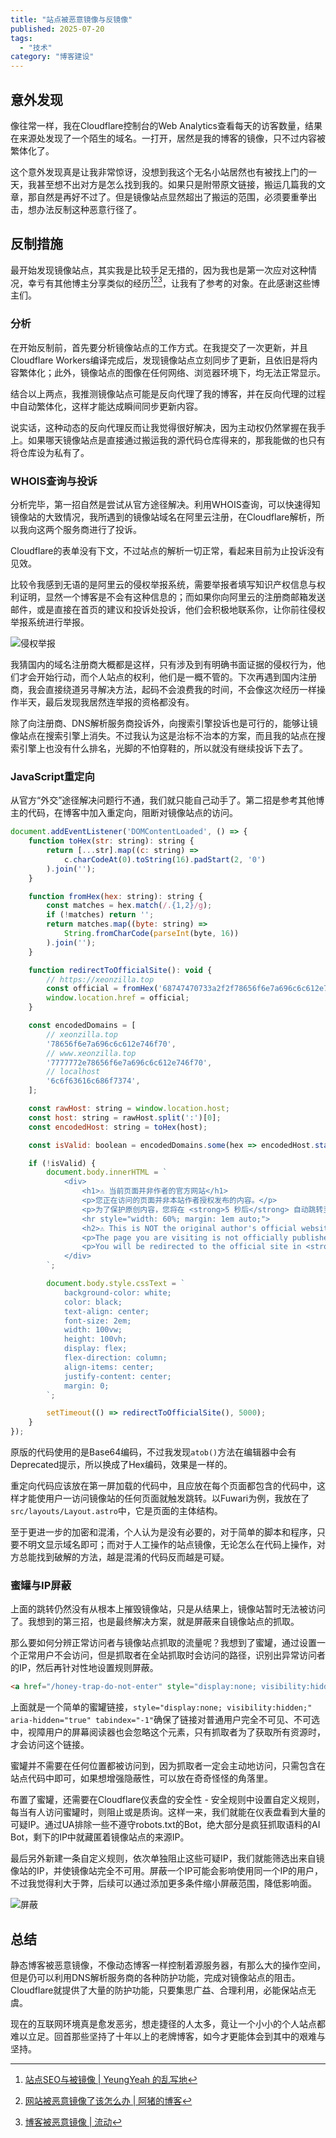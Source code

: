```yaml
---
title: "站点被恶意镜像与反镜像"
published: 2025-07-20
tags: 
  - "技术"
category: "博客建设"
---
```

## 意外发现
像往常一样，我在Cloudflare控制台的Web Analytics查看每天的访客数量，结果在来源处发现了一个陌生的域名。一打开，居然是我的博客的镜像，只不过内容被繁体化了。

这个意外发现真是让我非常惊讶，没想到我这个无名小站居然也有被找上门的一天，我甚至想不出对方是怎么找到我的。如果只是附带原文链接，搬运几篇我的文章，那自然是再好不过了。但是镜像站点显然超出了搬运的范围，必须要重拳出击，想办法反制这种恶意行径了。

## 反制措施
最开始发现镜像站点，其实我是比较手足无措的，因为我也是第一次应对这种情况，幸亏有其他博主分享类似的经历[^1][^2][^3]，让我有了参考的对象。在此感谢这些博主们。

### 分析
在开始反制前，首先要分析镜像站点的工作方式。在我提交了一次更新，并且Cloudflare Workers编译完成后，发现镜像站点立刻同步了更新，且依旧是将内容繁体化；此外，镜像站点的图像在任何网络、浏览器环境下，均无法正常显示。

结合以上两点，我推测镜像站点可能是反向代理了我的博客，并在反向代理的过程中自动繁体化，这样才能达成瞬间同步更新内容。

说实话，这种动态的反向代理反而让我觉得很好解决，因为主动权仍然掌握在我手上。如果哪天镜像站点是直接通过搬运我的源代码仓库得来的，那我能做的也只有将仓库设为私有了。

### WHOIS查询与投诉
分析完毕，第一招自然是尝试从官方途径解决。利用WHOIS查询，可以快速得知镜像站的大致情况，我所遇到的镜像站域名在阿里云注册，在Cloudflare解析，所以我向这两个服务商进行了投诉。

Cloudflare的表单没有下文，不过站点的解析一切正常，看起来目前为止投诉没有见效。

比较令我感到无语的是阿里云的侵权举报系统，需要举报者填写知识产权信息与权利证明，显然一个博客是不会有这种信息的；而如果你向阿里云的注册商邮箱发送邮件，或是直接在首页的建议和投诉处投诉，他们会积极地联系你，让你前往侵权举报系统进行举报。

![侵权举报](https://blog-static.xeonzilla.top/img/anti_malicious_mirroring/01.avif "侵权举报")

我猜国内的域名注册商大概都是这样，只有涉及到有明确书面证据的侵权行为，他们才会开始行动，而个人站点的权利，他们是一概不管的。下次再遇到国内注册商，我会直接绕道另寻解决方法，起码不会浪费我的时间，不会像这次经历一样操作半天，最后发现我居然连举报的资格都没有。

除了向注册商、DNS解析服务商投诉外，向搜索引擎投诉也是可行的，能够让镜像站点在搜索引擎上消失。不过我认为这是治标不治本的方案，而且我的站点在搜索引擎上也没有什么排名，光脚的不怕穿鞋的，所以就没有继续投诉下去了。

### JavaScript重定向
从官方“外交”途径解决问题行不通，我们就只能自己动手了。第二招是参考其他博主的代码，在博客中加入重定向，阻断对镜像站点的访问。
```js title="src/layouts/Layout.astro"
document.addEventListener('DOMContentLoaded', () => {
    function toHex(str: string): string {
        return [...str].map((c: string) =>
            c.charCodeAt(0).toString(16).padStart(2, '0')
        ).join('');
    }

    function fromHex(hex: string): string {
        const matches = hex.match(/.{1,2}/g);
        if (!matches) return '';
        return matches.map((byte: string) =>
            String.fromCharCode(parseInt(byte, 16))
        ).join('');
    }

    function redirectToOfficialSite(): void {
        // https://xeonzilla.top
        const official = fromHex('68747470733a2f2f78656f6e7a696c6c612e746f70');
        window.location.href = official;
    }

    const encodedDomains = [
        // xeonzilla.top
        '78656f6e7a696c6c612e746f70',
        // www.xeonzilla.top
        '7777772e78656f6e7a696c6c612e746f70',
        // localhost
        '6c6f63616c686f7374',
    ];

    const rawHost: string = window.location.host;
    const host: string = rawHost.split(':')[0];
    const encodedHost: string = toHex(host);

    const isValid: boolean = encodedDomains.some(hex => encodedHost.startsWith(hex));

    if (!isValid) {
        document.body.innerHTML = `
    		<div>
        		<h1>⚠ 当前页面并非作者的官方网站</h1>
        		<p>您正在访问的页面并非本站作者授权发布的内容。</p>
        		<p>为了保护原创内容，您将在 <strong>5 秒后</strong> 自动跳转至作者的官方网站。</p>
        		<hr style="width: 60%; margin: 1em auto;">
        		<h2>⚠ This is NOT the original author's official website</h2>
        		<p>The page you are visiting is not officially published by the author.</p>
        		<p>You will be redirected to the official site in <strong>5 seconds</strong> to protect original content.</p>
   			</div>
	    `;

        document.body.style.cssText = `
            background-color: white;
            color: black;
            text-align: center;
            font-size: 2em;
            width: 100vw;
            height: 100vh;
            display: flex;
            flex-direction: column;
            align-items: center;
            justify-content: center;
            margin: 0;
        `;

        setTimeout(() => redirectToOfficialSite(), 5000);
    }
});
```

原版的代码使用的是Base64编码，不过我发现`atob()`方法在编辑器中会有Deprecated提示，所以换成了Hex编码，效果是一样的。

重定向代码应该放在第一屏加载的代码中，且应放在每个页面都包含的代码中，这样才能使用户一访问镜像站的任何页面就触发跳转。以Fuwari为例，我放在了`src/layouts/Layout.astro`中，它是页面的主体结构。

至于更进一步的加密和混淆，个人认为是没有必要的，对于简单的脚本和程序，只要不明文显示域名即可；而对于人工操作的站点镜像，无论怎么在代码上操作，对方总能找到破解的方法，越是混淆的代码反而越是可疑。

### 蜜罐与IP屏蔽
上面的跳转仍然没有从根本上摧毁镜像站，只是从结果上，镜像站暂时无法被访问了。我想到的第三招，也是最终解决方案，就是屏蔽来自镜像站点的抓取。

那么要如何分辨正常访问者与镜像站点抓取的流量呢？我想到了蜜罐，通过设置一个正常用户不会访问，但是抓取者在全站抓取时会访问的路径，识别出异常访问者的IP，然后再针对性地设置规则屏蔽。

```html title="honeypot.html"
<a href="/honey-trap-do-not-enter" style="display:none; visibility:hidden;" aria-hidden="true" tabindex="-1"></a>
```

上面就是一个简单的蜜罐链接，`style="display:none; visibility:hidden;" aria-hidden="true" tabindex="-1"`确保了链接对普通用户完全不可见、不可选中，视障用户的屏幕阅读器也会忽略这个元素，只有抓取者为了获取所有资源时，才会访问这个链接。

蜜罐并不需要在任何位置都被访问到，因为抓取者一定会主动地访问，只需包含在站点代码中即可，如果想增强隐蔽性，可以放在奇奇怪怪的角落里。

布置了蜜罐，还需要在Cloudflare仪表盘的安全性 - 安全规则中设置自定义规则，每当有人访问蜜罐时，则阻止或是质询。这样一来，我们就能在仪表盘看到大量的可疑IP。通过UA排除一些不遵守robots.txt的Bot，绝大部分是疯狂抓取语料的AI Bot，剩下的IP中就藏匿着镜像站点的来源IP。

最后另外新建一条自定义规则，依次单独阻止这些可疑IP，我们就能筛选出来自镜像站的IP，并使镜像站完全不可用。屏蔽一个IP可能会影响使用同一个IP的用户，不过我觉得利大于弊，后续可以通过添加更多条件缩小屏蔽范围，降低影响面。

![屏蔽](https://blog-static.xeonzilla.top/img/anti_malicious_mirroring/02.avif "屏蔽")

## 总结
静态博客被恶意镜像，不像动态博客一样控制着源服务器，有那么大的操作空间，但是仍可以利用DNS解析服务商的各种防护功能，完成对镜像站点的阻击。Cloudflare就提供了大量的防护功能，只要集思广益、合理利用，必能保站点无虞。

现在的互联网环境真是愈发恶劣，想走捷径的人太多，竟让一个小小的个人站点都难以立足。回首那些坚持了十年以上的老牌博客，如今才更能体会到其中的艰难与坚持。

[^1]:[站点SEO与被镜像 | YeungYeah 的乱写地](https://scottyeung.top/2024/mirror-website-in-seo/)
[^2]:[网站被恶意镜像了该怎么办 | 阿猪的博客](https://yfzhu.cn/posts/1014/)
[^3]:[博客被恶意镜像 | 流动](https://liudon.com/posts/blog-malicious-mirroring/)

